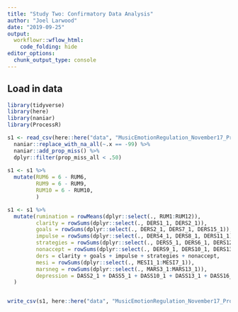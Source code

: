 ```yaml
---
title: "Study Two: Confirmatory Data Analysis"
author: "Joel Larwood"
date: "2019-09-25"
output:
  workflowr::wflow_html:
    code_folding: hide
editor_options:
  chunk_output_type: console
---
```


## Load in data

```r

library(tidyverse)
library(here)
library(naniar)
library(ProcessR)

s1 <- read_csv(here::here("data", "MusicEmotionRegulation_November17_Prolifc.csv")) %>%  
  naniar::replace_with_na_all(~.x == -99) %>% 
  naniar::add_prop_miss() %>% 
  dplyr::filter(prop_miss_all < .50) 
 
s1 <- s1 %>% 
  mutate(RUM6 = 6 - RUM6,
         RUM9 = 6 - RUM9,
         RUM10 = 6 - RUM10,
         )

s1 <- s1 %>% 
  mutate(rumination = rowMeans(dplyr::select(., RUM1:RUM12)), 
         clarity = rowSums(dplyr::select(., DERS1_1, DERS2_1)), 
         goals = rowSums(dplyr::select(., DERS2_1, DERS7_1, DERS15_1)), 
         impulse = rowSums(dplyr::select(., DERS4_1, DERS8_1, DERS11_1)), 
         strategies = rowSums(dplyr::select(., DERS5_1, DERS6_1, DERS12_1, DERS14_1, DERS16_1)),
         nonaccept = rowSums(dplyr::select(., DERS9_1, DERS10_1, DERS13_1)), 
         ders = clarity + goals + impulse + strategies + nonaccept, 
         mesi = rowSums(dplyr::select(., MESI1_1:MESI7_1)), 
         marsneg = rowSums(dplyr::select(., MARS3_1:MARS13_1)),
         depression = DASS2_1 + DASS5_1 + DASS10_1 + DASS13_1 + DASS16_1 + DASS17_1 + DASS21_1
  )


write_csv(s1, here::here("data", "MusicEmotionRegulation_November17_Prolifc_Processed.csv"))
```


